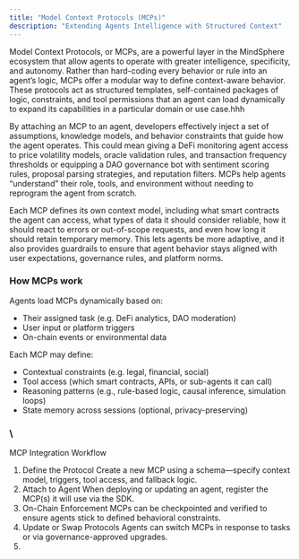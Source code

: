 ```yaml
---
title: "Model Context Protocols (MCPs)"
description: "Extending Agents Intelligence with Structured Context"
---
```


Model Context Protocols, or MCPs, are a powerful layer in the MindSphere ecosystem that allow agents to operate with greater intelligence, specificity, and autonomy. Rather than hard-coding every behavior or rule into an agent’s logic, MCPs offer a modular way to define context-aware behavior. These protocols act as structured templates, self-contained packages of logic, constraints, and tool permissions that an agent can load dynamically to expand its capabilities in a particular domain or use case.hhh

By attaching an MCP to an agent, developers effectively inject a set of assumptions, knowledge models, and behavior constraints that guide how the agent operates. This could mean giving a DeFi monitoring agent access to price volatility models, oracle validation rules, and transaction frequency thresholds or equipping a DAO governance bot with sentiment scoring rules, proposal parsing strategies, and reputation filters. MCPs help agents “understand” their role, tools, and environment without needing to reprogram the agent from scratch.

Each MCP defines its own context model, including what smart contracts the agent can access, what types of data it should consider reliable, how it should react to errors or out-of-scope requests, and even how long it should retain temporary memory. This lets agents be more adaptive, and it also provides guardrails to ensure that agent behavior stays aligned with user expectations, governance rules, and platform norms.

### How MCPs work

Agents load MCPs dynamically based on:

- Their assigned task (e.g. DeFi analytics, DAO moderation)
- User input or platform triggers
- On-chain events or environmental data

Each MCP may define:

- Contextual constraints (e.g. legal, financial, social)
- Tool access (which smart contracts, APIs, or sub-agents it can call)
- Reasoning patterns (e.g., rule-based logic, causal inference, simulation loops)
- State memory across sessions (optional, privacy-preserving)

### \\

MCP Integration Workflow

1. Define the Protocol Create a new MCP using a schema—specify context model, triggers, tool access, and fallback logic.
2. Attach to Agent When deploying or updating an agent, register the MCP(s) it will use via the SDK.
3. On-Chain Enforcement MCPs can be checkpointed and verified to ensure agents stick to defined behavioral constraints.
4. Update or Swap Protocols Agents can switch MCPs in response to tasks or via governance-approved upgrades.
5. 
